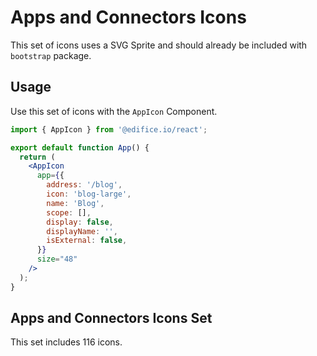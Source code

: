 
<Meta title="Design System/Icons/Apps and Connectors" />

# Apps and Connectors Icons

This set of icons uses a SVG Sprite and should already be included with `bootstrap` package.

## Usage

Use this set of icons with the `AppIcon` Component.

```jsx
import { AppIcon } from '@edifice.io/react';

export default function App() {
  return (
    <AppIcon
      app={{
        address: '/blog',
        icon: 'blog-large',
        name: 'Blog',
        scope: [],
        display: false,
        displayName: '',
        isExternal: false,
      }}
      size="48"
    />
  );
}
```

## Apps and Connectors Icons Set

This set includes 116 icons.

<Icons icons={icons} />
